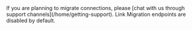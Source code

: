 <Note>
If you are planning to migrate connections, please [chat with us through support channels](/home/getting-support).
Link Migration endpoints are disabled by default.
</Note> 

